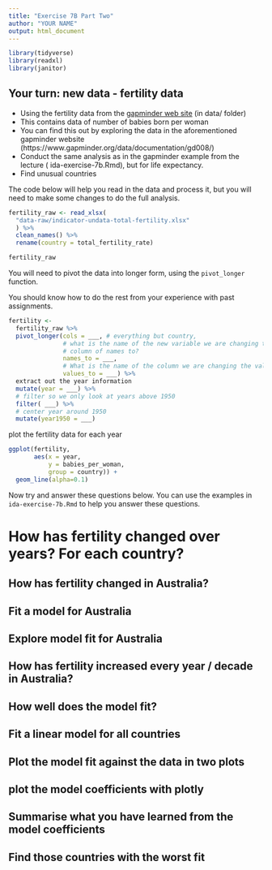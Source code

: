 ```yaml
---
title: "Exercise 7B Part Two"
author: "YOUR NAME"
output: html_document
---
```


```r
library(tidyverse)
library(readxl)
library(janitor)
```


## Your turn: new data - fertility data

- Using the fertility data from the [gapminder web site](https://www.gapminder.org/data/) (in data/ folder)
- This contains data of number of babies born per woman
- You can find this out by exploring the data in the aforementioned gapminder website (https://www.gapminder.org/data/documentation/gd008/)
-  Conduct the same analysis as in the gapminder example from the lecture ( ida-exercise-7b.Rmd), but for life expectancy.
- Find unusual countries

The code below will help you read in the data and process it, but you will need to make some changes to do the full analysis.

```r
fertility_raw <- read_xlsx(
  "data-raw/indicator-undata-total-fertility.xlsx"
  ) %>%
  clean_names() %>%
  rename(country = total_fertility_rate)

fertility_raw
```

You will need to pivot the data into longer form, using the `pivot_longer` function. 

You should know how to do the rest from your experience with past assignments.

```r
fertility <-
  fertility_raw %>%
  pivot_longer(cols = ___, # everything but country,
               # what is the name of the new variable we are changing the
               # column of names to?
               names_to = ___,
               # What is the name of the column we are changing the values to?
               values_to = ___) %>%
  extract out the year information
  mutate(year = ___) %>%
  # filter so we only look at years above 1950
  filter( ___) %>%
  # center year around 1950
  mutate(year1950 = ___)
```

plot the fertility data for each year

```r
ggplot(fertility, 
       aes(x = year, 
           y = babies_per_woman, 
           group = country)) +
  geom_line(alpha=0.1)
```

Now try and answer these questions below. You can use the examples in `ida-exercise-7b.Rmd` to help you answer these questions.

# How has fertility changed over years? For each country?

## How has fertility changed in Australia?

## Fit a model for Australia

## Explore model fit for Australia

## How has fertility increased every year / decade in Australia?

## How well does the model fit?

## Fit a linear model for all countries

## Plot the model fit against the data in two plots

## plot the model coefficients with plotly

## Summarise what you have learned from the model coefficients

## Find those countries with the worst fit

